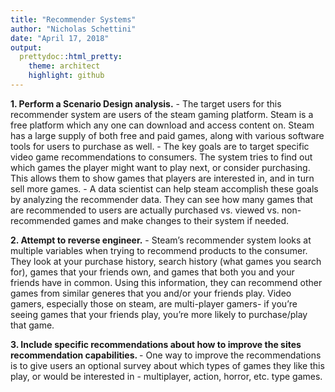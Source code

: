 ---
title: "Recommender Systems"
author: "Nicholas Schettini"
date: "April 17, 2018"
output:
  prettydoc::html_pretty:
    theme: architect
    highlight: github
---


**1. Perform a Scenario Design analysis.**
- The target users for this recommender system are users of the steam gaming platform.  Steam is a free platform which any one can download and access content on.  Steam has a large supply of both free and paid games, along with various software tools for users to purchase as well.
- The key goals are to target specific video game recommendations to consumers.  The system tries to find out which games the player might want to play next, or consider purchasing.  This allows them to show games that players are interested in, and in turn sell more games.
- A data scientist can help steam accomplish these goals by analyzing the recommender data.  They can see how many games that are recommended to users are actually purchased vs. viewed vs. non-recommended games and make changes to their system if needed.

**2. Attempt to reverse engineer.**
- Steam's recommender system looks at multiple variables when trying to recommend products to the consumer.  They look at your purchase history, search history (what games you search for), games that your friends own, and games that both you and your friends have in common.  Using this information, they can recommend other games from similar generes that you and/or your friends play.  Video gamers, especially those on steam, are multi-player gamers- if you're seeing games that your friends play, you're more likely to purchase/play that game.

**3. Include specific recommendations about how to improve the sites recommendation capabilities. **
- One way to improve the recommendations is to give users an optional survey about which types of games they like this play, or would be interested in - multiplayer, action, horror, etc. type games.
